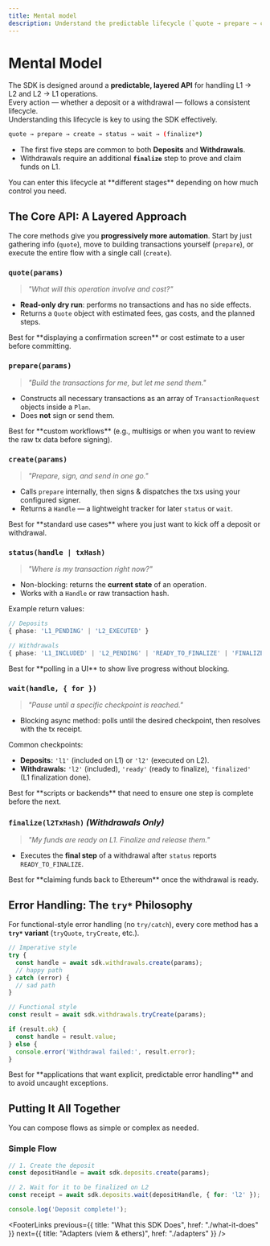 ```yaml
---
title: Mental model
description: Understand the predictable lifecycle (`quote → prepare → create → status → wait → finalize`) that powers every L1–L2 and L2–L1 action in the SDK.
---
```


# Mental Model

The SDK is designed around a **predictable, layered API** for handling L1 → L2 and L2 → L1 operations.  
Every action — whether a deposit or a withdrawal — follows a consistent lifecycle.  
Understanding this lifecycle is key to using the SDK effectively.

```bash
quote → prepare → create → status → wait → (finalize*)
````

* The first five steps are common to both **Deposits** and **Withdrawals**.
* Withdrawals require an additional **`finalize`** step to prove and claim funds on L1.

<Info>
You can enter this lifecycle at **different stages** depending on how much control you need.
</Info>

## The Core API: A Layered Approach

The core methods give you **progressively more automation**.
Start by just gathering info (`quote`), move to building transactions yourself (`prepare`), or execute the entire flow with a single call (`create`).

### `quote(params)`

> *"What will this operation involve and cost?"*

* **Read-only dry run**: performs no transactions and has no side effects.
* Returns a `Quote` object with estimated fees, gas costs, and the planned steps.

<Hint>
Best for **displaying a confirmation screen** or cost estimate to a user before committing.
</Hint>

### `prepare(params)`

> *"Build the transactions for me, but let me send them."*

* Constructs all necessary transactions as an array of `TransactionRequest` objects inside a `Plan`.
* Does **not** sign or send them.

<Hint>
Best for **custom workflows** (e.g., multisigs or when you want to review the raw tx data before signing).
</Hint>

### `create(params)`

> *"Prepare, sign, and send in one go."*

* Calls `prepare` internally, then signs & dispatches the txs using your configured signer.
* Returns a `Handle` — a lightweight tracker for later `status` or `wait`.

<Hint>
Best for **standard use cases** where you just want to kick off a deposit or withdrawal.
</Hint>

### `status(handle | txHash)`

> *"Where is my transaction right now?"*

* Non-blocking: returns the **current state** of an operation.
* Works with a `Handle` or raw transaction hash.

Example return values:

```ts
// Deposits
{ phase: 'L1_PENDING' | 'L2_EXECUTED' }

// Withdrawals
{ phase: 'L1_INCLUDED' | 'L2_PENDING' | 'READY_TO_FINALIZE' | 'FINALIZED' }
```

<Hint>
Best for **polling in a UI** to show live progress without blocking.
</Hint>

### `wait(handle, { for })`

> *"Pause until a specific checkpoint is reached."*

* Blocking async method: polls until the desired checkpoint, then resolves with the tx receipt.

Common checkpoints:

* **Deposits:** `'l1'` (included on L1) or `'l2'` (executed on L2).
* **Withdrawals:** `'l2'` (included), `'ready'` (ready to finalize), `'finalized'` (L1 finalization done).

<Hint>
Best for **scripts or backends** that need to ensure one step is complete before the next.
</Hint>

### `finalize(l2TxHash)` *(Withdrawals Only)*

> *"My funds are ready on L1. Finalize and release them."*

* Executes the **final step** of a withdrawal after `status` reports `READY_TO_FINALIZE`.

<Hint>
Best for **claiming funds back to Ethereum** once the withdrawal is ready.
</Hint>

## Error Handling: The `try*` Philosophy

For functional-style error handling (no `try/catch`), every core method has a **`try*` variant** (`tryQuote`, `tryCreate`, etc.).

```ts
// Imperative style
try {
  const handle = await sdk.withdrawals.create(params);
  // happy path
} catch (error) {
  // sad path
}

// Functional style
const result = await sdk.withdrawals.tryCreate(params);

if (result.ok) {
  const handle = result.value;
} else {
  console.error('Withdrawal failed:', result.error);
}
```

<Hint>
Best for **applications that want explicit, predictable error handling** and to avoid uncaught exceptions.
</Hint>

## Putting It All Together

You can compose flows as simple or complex as needed.

### Simple Flow

```ts
// 1. Create the deposit
const depositHandle = await sdk.deposits.create(params);

// 2. Wait for it to be finalized on L2
const receipt = await sdk.deposits.wait(depositHandle, { for: 'l2' });

console.log('Deposit complete!');
```

<FooterLinks
previous={{ title: "What this SDK Does", href: "./what-it-does" }}
next={{ title: "Adapters (viem & ethers)", href: "./adapters" }}
/>
